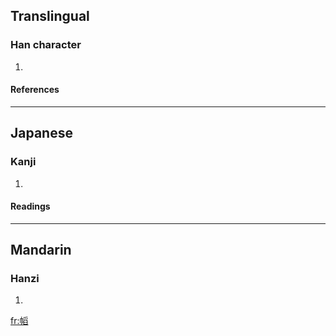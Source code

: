 ==Translingual==
===Han character===
{{Han char|rn=50|rad=巾|as=10|sn=13|four=4227<sub>7</sub>|canj=中月月竹X (LBBHX)}}
# {{defn|Han|sort=巾10}}
====References====
{{Han ref|kx=0335.030|dkj=09023|dj=0642.100|hdz=10750.090|uh=5E4D|ud=24141|bh=DD5B|bd=56667}}
----
==Japanese==
===Kanji===
{{ja-kanji|grade=|rs=巾10}}
# {{defn|Japanese}} 
====Readings====
{{ja-readings|on=[[とう]] (tō), [[こう]] (kō)|kun=}}
----
==Mandarin==
===Hanzi===
{{cmn-hanzi|pin=[[dāo]] (dao1)|wg=tao<sup>1</sup>}}
# {{defn|Mandarin}}

[[fr:幍]]